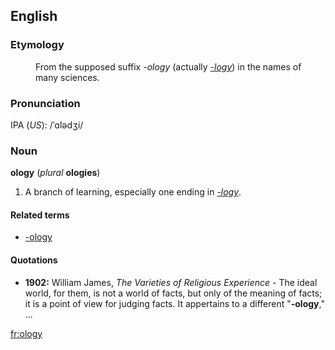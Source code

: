 ==English==
===Etymology===
: From the supposed suffix ''-ology'' (actually ''[[-logy]]'') in the names of many sciences.
===Pronunciation===
IPA (''US''): /ˈɑlədʒi/

===Noun===
'''ology''' (''plural'' '''ologies''')

# {{colloquial}} A branch of learning, especially one ending in ''[[-logy]]''.
====Related terms====
*[[-ology]]

====Quotations====
*'''1902:''' William James, ''The Varieties of Religious Experience'' - The ideal world, for them, is not a world of facts, but only of the meaning of facts; it is a point of view for judging facts.  It appertains to a different "'''-ology'''," ...

[[fr:ology]]
